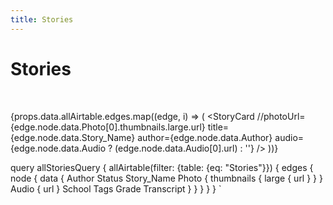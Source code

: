 ```yaml
---
title: Stories
---
```



<Layout>

# Stories

<br/>

<Gallery>
    
{props.data.allAirtable.edges.map((edge, i) => (
    <StoryCard
        //photoUrl={edge.node.data.Photo[0].thumbnails.large.url}
        title={edge.node.data.Story_Name}
        author={edge.node.data.Author}
        audio={edge.node.data.Audio ? (edge.node.data.Audio[0].url) : ''}
    />
))}

</Gallery>
</Layout>

query allStoriesQuery {
    allAirtable(filter: {table: {eq: "Stories"}}) {
        edges {
        node {
            data {
            Author
            Status
            Story_Name
            Photo {
                thumbnails {
                large {
                    url
                }
                }
            }
            Audio {
                url
            }
            School
            Tags
            Grade
            Transcript
            }
        }
        }
    }
}
`